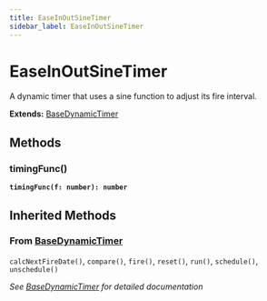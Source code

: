 ```yaml
---
title: EaseInOutSineTimer
sidebar_label: EaseInOutSineTimer
---
```


# EaseInOutSineTimer

A dynamic timer that uses a sine function to adjust its fire interval.

**Extends:** [BaseDynamicTimer](/api/classes/basedynamictimer)

## Methods

### timingFunc()

**<code>timingFunc(f: number): number</code>**

## Inherited Methods

### From [BaseDynamicTimer](/api/classes/basedynamictimer)

`calcNextFireDate()`, `compare()`, `fire()`, `reset()`, `run()`, `schedule()`, `unschedule()`

*See [BaseDynamicTimer](/api/classes/basedynamictimer) for detailed documentation*

